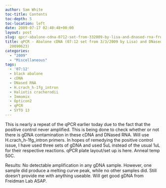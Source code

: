 ```yaml
---
author: Sam White
toc-title: Contents
toc-depth: 5
toc-location: left
date: 2009-07-17 02:40:48+00:00
layout: post
slug: qpcr-abalone-cdna-0712-set-from-332009-by-lisa-and-dnased-rna-from-20090623-3
title: qPCR - Abalone cDNA (07:12 set from 3/3/2009 by Lisa) and DNased RNA (from
  20090623)
categories:
  - "2009"
  - "Miscellaneous"
tags:
  - '07:12'
  - black abalone
  - cDNA
  - DNased RNA
  - H.crach_h-1fg_intron
  - Haliotis cracherodii
  - Immomix
  - Opticon2
  - qPCR
  - SYTO 13
---
```


This is nearly a repeat of the qPCR earlier today due to the fact that the positive control never amplified. This is being done to check whether or not there is gDNA contamination in these cDNA and DNased RNA. Will use H.crach_h-1fg_intron primers. In hopes of remedying the positive control issue, I have used three sets of gDNA and used 5uL instead of the usual 1uL for their respective reactions. qPCR plate layout/set up is here. Anneal temp 50C.

Results: No detectable amplification in any gDNA sample. However, one sample did produce a melting curve peak, while no other samples did. Still doesn't provide me with anything useable. Will get good gDNA from Freidman Lab ASAP.
